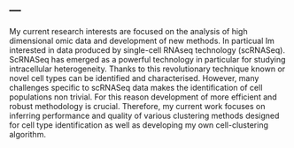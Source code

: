 ---
---
    
<link rel="stylesheet" href="styles.css" type="text/css">

My current research interests are focused on the analysis of high dimensional omic data and development of new methods. In particual Im interested in data produced by single-cell RNAseq technology (scRNASeq). ScRNASeq has emerged as a powerful technology in particular for studying intracellular heterogeneity. Thanks to this revolutionary technique known or novel cell types can be identified and characterised. However, many challenges specific to scRNASeq data makes the identification of cell populations non trivial. For this reason development of more efficient and robust methodology is crucial. Therefore, my current work focuses on inferring performance and quality of various clustering methods designed for cell type identification as well as developing my own cell-clustering algorithm.   